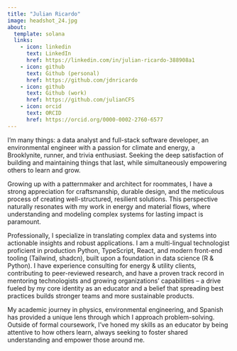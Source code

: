 ```yaml
---
title: "Julian Ricardo"
image: headshot_24.jpg
about:
  template: solana
  links:
    - icon: linkedin
      text: LinkedIn
      href: https://linkedin.com/in/julian-ricardo-388908a1
    - icon: github
      text: Github (personal)
      href: https://github.com/jdnricardo
    - icon: github
      text: Github (work)
      href: https://github.com/julianCFS
    - icon: orcid
      text: ORCID
      href: https://orcid.org/0000-0002-2760-6577
---
```


::: {.bio-content}
I'm many things: a data analyst and full-stack software developer, an environmental engineer with a passion for climate and energy, a Brooklynite, runner, and trivia enthusiast. Seeking the deep satisfaction of building and maintaining things that last, while simultaneously empowering others to learn and grow.

Growing up with a patternmaker and architect for roommates, I have a strong appreciation for craftsmanship, durable design, and the meticulous process of creating well-structured, resilient solutions. This perspective naturally resonates with my work in energy and material flows, where understanding and modeling complex systems for lasting impact is paramount.

Professionally, I specialize in translating complex data and systems into actionable insights and robust applications. I am a multi-lingual technologist proficient in production Python, TypeScript, React, and modern front-end tooling (Tailwind, shadcn), built upon a foundation in data science (R & Python). I have experience consulting for energy & utility clients, contributing to peer-reviewed research, and have a proven track record in mentoring technologists and growing organizations' capabilities – a drive fueled by my core identity as an educator and a belief that spreading best practices builds stronger teams and more sustainable products.

My academic journey in physics, environmental engineering, and Spanish has provided a unique lens through which I approach problem-solving. Outside of formal coursework, I've honed my skills as an educator by being attentive to how others learn, always seeking to foster shared understanding and empower those around me.
:::
